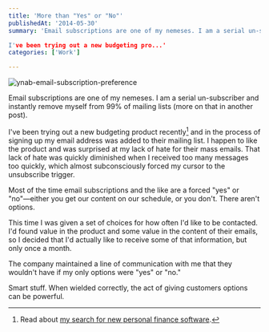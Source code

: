 ```yaml
---
title: 'More than "Yes" or "No"'
publishedAt: '2014-05-30'
summary: 'Email subscriptions are one of my nemeses. I am a serial un-subscriber and instantly remove myself from 99% of mailing lists (more on that in another post).

I've been trying out a new budgeting pro...'
categories: ['Work']

---
```


<Image src="/images/blog/more-than-yes-or-no/b49b3-ynab-email-subscription-preference-e1401467516956.png" alt="ynab-email-subscription-preference" width={800} height={600} />

Email subscriptions are one of my nemeses. I am a serial un-subscriber and instantly remove myself from 99% of mailing lists (more on that in another post).

I've been trying out a new budgeting product recently[^1] and in the process of signing up my email address was added to their mailing list. I happen to like the product and was surprised at my lack of hate for their mass emails. That lack of hate was quickly diminished when I received too many messages too quickly, which almost subconsciously forced my cursor to the unsubscribe trigger.

Most of the time email subscriptions and the like are a forced "yes" or "no"—either you get our content on our schedule, or you don't. There aren't options.

This time I was given a set of choices for how often I'd like to be contacted. I'd found value in the product and some value in the content of their emails, so I decided that I'd actually like to receive some of that information, but only once a month.

The company maintained a line of communication with me that they wouldn't have if my only options were "yes" or "no."

Smart stuff. When wielded correctly, the act of giving customers options can be powerful.

[^1]: Read about [my search for new personal finance software](/blog/on-the-hunt-for-new-budgeting-software).
